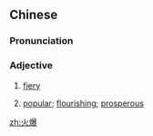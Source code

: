 ==Chinese==
{{zh-forms|alt=火暴}}

===Pronunciation===
{{zh-pron
|m=huǒbào
|c=fo2 baau3
|cat=a
}}

===Adjective===
{{zh-adj}}

# {{lb|zh|of temper}} [[fiery]]
# [[popular]]; [[flourishing]]; [[prosperous]]

[[zh:火爆]]